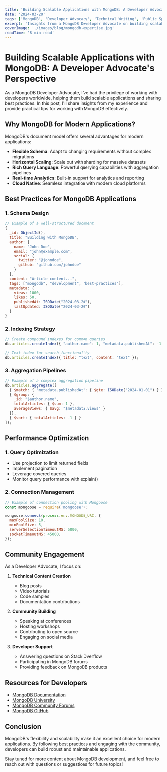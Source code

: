```yaml
---
title: 'Building Scalable Applications with MongoDB: A Developer Advocate\'s Perspective'
date: '2024-03-20'
tags: ['MongoDB', 'Developer Advocacy', 'Technical Writing', 'Public Speaking']
excerpt: 'Insights from a MongoDB Developer Advocate on building scalable applications, best practices, and community engagement.'
coverImage: './images/blog/mongodb-expertise.jpg'
readTime: '8 min read'
---
```


# Building Scalable Applications with MongoDB: A Developer Advocate's Perspective

As a MongoDB Developer Advocate, I've had the privilege of working with developers worldwide, helping them build scalable applications and sharing best practices. In this post, I'll share insights from my experience and provide practical tips for working with MongoDB effectively.

## Why MongoDB for Modern Applications?

MongoDB's document model offers several advantages for modern applications:

- **Flexible Schema**: Adapt to changing requirements without complex migrations
- **Horizontal Scaling**: Scale out with sharding for massive datasets
- **Rich Query Language**: Powerful querying capabilities with aggregation pipelines
- **Real-time Analytics**: Built-in support for analytics and reporting
- **Cloud Native**: Seamless integration with modern cloud platforms

## Best Practices for MongoDB Applications

### 1. Schema Design

```javascript
// Example of a well-structured document
{
  _id: ObjectId(),
  title: "Building with MongoDB",
  author: {
    name: "John Doe",
    email: "john@example.com",
    social: {
      twitter: "@johndoe",
      github: "github.com/johndoe"
    }
  },
  content: "Article content...",
  tags: ["mongodb", "development", "best-practices"],
  metadata: {
    views: 1000,
    likes: 50,
    publishedAt: ISODate("2024-03-20"),
    lastUpdated: ISODate("2024-03-20")
  }
}
```

### 2. Indexing Strategy

```javascript
// Create compound indexes for common queries
db.articles.createIndex({ "author.name": 1, "metadata.publishedAt": -1 });

// Text index for search functionality
db.articles.createIndex({ title: "text", content: "text" });
```

### 3. Aggregation Pipelines

```javascript
// Example of a complex aggregation pipeline
db.articles.aggregate([
  { $match: { "metadata.publishedAt": { $gte: ISODate("2024-01-01") } } },
  { $group: {
    _id: "$author.name",
    totalArticles: { $sum: 1 },
    averageViews: { $avg: "$metadata.views" }
  }},
  { $sort: { totalArticles: -1 } }
]);
```

## Performance Optimization

### 1. Query Optimization

- Use projection to limit returned fields
- Implement pagination
- Leverage covered queries
- Monitor query performance with explain()

### 2. Connection Management

```javascript
// Example of connection pooling with Mongoose
const mongoose = require('mongoose');

mongoose.connect(process.env.MONGODB_URI, {
  maxPoolSize: 10,
  minPoolSize: 5,
  serverSelectionTimeoutMS: 5000,
  socketTimeoutMS: 45000,
});
```

## Community Engagement

As a Developer Advocate, I focus on:

1. **Technical Content Creation**
   - Blog posts
   - Video tutorials
   - Code samples
   - Documentation contributions

2. **Community Building**
   - Speaking at conferences
   - Hosting workshops
   - Contributing to open source
   - Engaging on social media

3. **Developer Support**
   - Answering questions on Stack Overflow
   - Participating in MongoDB forums
   - Providing feedback on MongoDB products

## Resources for Developers

- [MongoDB Documentation](https://docs.mongodb.com)
- [MongoDB University](https://university.mongodb.com)
- [MongoDB Community Forums](https://community.mongodb.com)
- [MongoDB GitHub](https://github.com/mongodb)

## Conclusion

MongoDB's flexibility and scalability make it an excellent choice for modern applications. By following best practices and engaging with the community, developers can build robust and maintainable applications.

Stay tuned for more content about MongoDB development, and feel free to reach out with questions or suggestions for future topics! 
